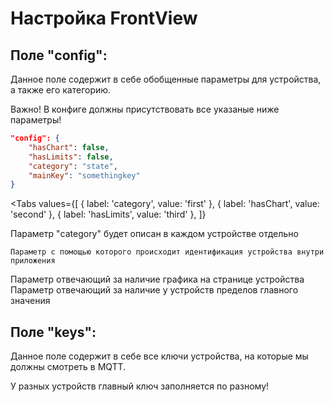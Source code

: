 # Настройка FrontView
## Поле "config":
Данное поле содержит в себе обобщенные параметры для устройства, а также его категорию.

<Error>
Важно! В конфиге должны присутствовать все указаные ниже параметры!
</Error>

```json
"config": {
    "hasChart": false,
    "hasLimits": false,
    "category": "state",
    "mainKey": "somethingkey"
}
```
<Tabs
  values={[
    { label: 'category', value: 'first' },
    { label: 'hasChart', value: 'second' },
    { label: 'hasLimits', value: 'third' },
  ]}
>
  <TabItem value="first">
    <Warning>
    Параметр "category" будет описан в каждом устройстве отдельно 
    </Warning>

    Параметр с помощью которого происходит идентификация устройства внутри приложения
  </TabItem>
  <TabItem value="second">Параметр отвечающий за наличие графика на странице устройства</TabItem>
  <TabItem value="third">Параметр отвечающий за наличие у устройств пределов главного значения</TabItem>

</Tabs>


## Поле "keys":
Данное поле содержит в себе все ключи устройства, на которые мы должны смотреть в MQTT.

У разных устройств главный ключ заполняется по разному!
